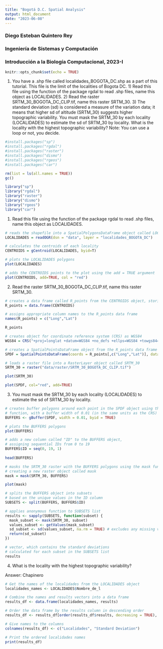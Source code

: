 ```yaml
---
title: "Bogotá D.C. Spatial Analysis"
output: html_document
date: "2023-06-08"
---
```


### Diego Esteban Quintero Rey
### Ingeniería de Sistemas y Computación
### Introducción a la Biología Computacional, 2023-I

```r
knitr::opts_chunk$set(echo = TRUE)
```

1. You have a .shp file called localidades_BOGOTA_DC.shp as a part of this tutorial. This file is the limit of the localities of Bogota DC. 1) Read this file using the function of the package rgdal to read .shp files, name this object as LOCALIDADES. 2) Read the raster SRTM_30_BOGOTA_DC_CLIP.tif, name this raster SRTM_30. 3) The standard deviation (sd) is considered a measure of the variation data; it means that higher sd of altitude (SRTM_30) suggests higher topographic variability. You must mask the SRTM_30 by each locality (LOCALIDADES) to estimate the sd of SRTM_30 by locality. What is the locality with the highest topographic variability? Note: You can use a loop or not, you decide.

```r
#install.packages("sp")
#install.packages("rgdal")
#install.packages("raster")
#install.packages("dismo")
#install.packages("rgeos")
#install.packages("car")

rm(list = ls(all.names = TRUE)) 
gc()

library("sp")
library("rgdal")
library("raster")
library("dismo")
library("rgeos")
library("car")
```

1) Read this file using the function of the package rgdal to read .shp files, name this object as LOCALIDADES.

```r
# reads the shapefile into a SpatialPolygonsDataFrame object called LOCALIDADES
LOCALIDADES = readOGR(dsn = "data", layer = "localidades_BOGOTA_DC")

# calculates the centroids of each locality
CENTROIDS = gCentroid(LOCALIDADES, byid=T)

# plots the LOCALIDADES polygons
plot(LOCALIDADES)

# adds the CENTROIDS points to the plot using the add = TRUE argument
plot(CENTROIDS, add=TRUE, col = "red")
```

2) Read the raster SRTM_30_BOGOTA_DC_CLIP.tif, name this raster SRTM_30.

```r
# creates a data frame called R_points from the CENTROIDS object, storing the longitude and latitude coordinates of the centroids
R_points = data.frame(CENTROIDS)

# assigns appropriate column names to the R_points data frame
names(R_points) = c("Long","Lat")

R_points

# creates object for coordinate reference system (CRS) as WGS84
WGS84 = CRS("+proj=longlat +datum=WGS84 +no_defs +ellps=WGS84 +towgs84=0,0,0")

# creates a SpatialPointsDataFrame object from the R_points data frame 
SPDF = SpatialPointsDataFrame(coords = R_points[,c("Long","Lat")], data = R_points, proj4string = WGS84)

# loads a raster file into a RasterLayer object called SRTM_30
SRTM_30 = raster("data/raster/SRTM_30_BOGOTA_DC_CLIP.tif")

plot(SRTM_30)

plot(SPDF, col="red", add=TRUE)

```

3) You must mask the SRTM_30 by each locality (LOCALIDADES) to estimate the sd of SRTM_30 by locality. 

```r
# creates buffer polygons around each point in the SPDF object using the gBuffer
# function, with a buffer width of 0.01 (in the same units as the CRS)
BUFFERS <- gBuffer(SPDF, width = 0.01, byid = TRUE)

# plots the BUFFERS polygons
plot(BUFFERS)
```

```r
# adds a new column called "ID" to the BUFFERS object, 
# assigning sequential IDs from 0 to 19
BUFFERS$ID = seq(0, 19, 1)
  
head(BUFFERS)

# masks the SRTM_30 raster with the BUFFERS polygons using the mask function, 
# creating a new raster object called mask
mask = mask(SRTM_30, BUFFERS)

plot(mask)
```

```r
# splits the BUFFERS object into subsets 
# based on the unique values in the ID column
SUBSETS <- split(BUFFERS, BUFFERS$ID)

# applies anonymous function to SUBSETS list
results <- sapply(SUBSETS, function(subset) {
  mask_subset <- mask(SRTM_30, subset)
  values_subset <- getValues(mask_subset)
  sd_subset <- sd(values_subset, na.rm = TRUE) # excludes any missing values (NAs)
  return(sd_subset)
})

# vector, which contains the standard deviations 
# calculated for each subset in the SUBSETS list
results

```

4) What is the locality with the highest topographic variability?

Answer: Chapinero

```r
# Get the names of the localidades from the LOCALIDADES object
localidades_names <- LOCALIDADES$Nombre_de_l

# Combine the names and results vectors into a data frame
results_df <- data.frame(localidades_names, results)

# Order the data frame by the results column in descending order
results_df <- results_df[order(results_df$results, decreasing = TRUE), ]

# Give names to the columns
colnames(results_df) <- c("Localidades", "Standard Deviation")

# Print the ordered localidades names
print(results_df)

```